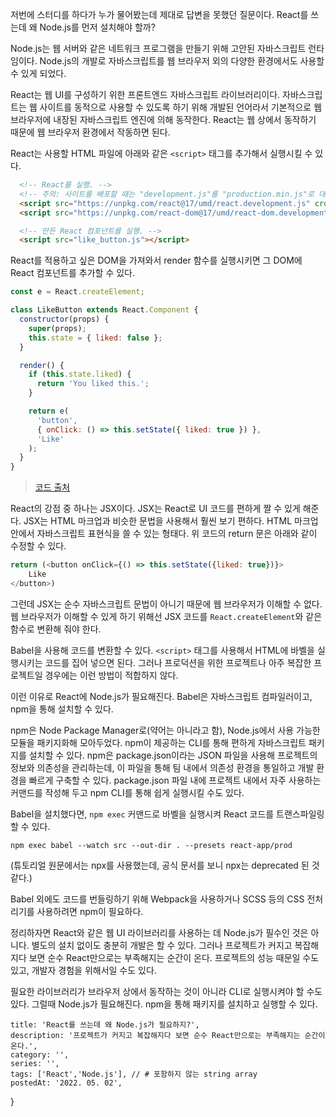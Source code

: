 

저번에 스터디를 하다가 누가 물어봤는데 제대로 답변을 못했던 질문이다. React를 쓰는데 왜 Node.js를 먼저 설치해야 할까?

Node.js는 웹 서버와 같은 네트워크 프로그램을 만들기 위해 고안된 자바스크립트 런타임이다. Node.js의 개발로 자바스크립트를 웹 브라우저 외의 다양한 환경에서도 사용할 수 있게 되었다.

React는 웹 UI를 구성하기 위한 프론트엔드 자바스크립트 라이브러리이다. 자바스크립트는 웹 사이트를 동적으로 사용할 수 있도록 하기 위해 개발된 언어라서 기본적으로 웹 브라우저에 내장된 자바스크립트 엔진에 의해 동작한다. React는 웹 상에서 동작하기 때문에 웹 브라우저 환경에서 작동하면 된다.

React는 사용할 HTML 파일에 아래와 같은 `<script>` 태그를 추가해서 실행시킬 수 있다.
```html
  <!-- React를 실행. -->
  <!-- 주의: 사이트를 배포할 때는 "development.js"를 "production.min.js"로 대체하세요. -->
  <script src="https://unpkg.com/react@17/umd/react.development.js" crossorigin></script>
  <script src="https://unpkg.com/react-dom@17/umd/react-dom.development.js" crossorigin></script>

  <!-- 만든 React 컴포넌트를 실행. -->
  <script src="like_button.js"></script>
```
React를 적용하고 싶은 DOM을 가져와서 render 함수를 실행시키면 그 DOM에 React 컴포넌트를 추가할 수 있다.

```js
const e = React.createElement;

class LikeButton extends React.Component {
  constructor(props) {
    super(props);
    this.state = { liked: false };
  }

  render() {
    if (this.state.liked) {
      return 'You liked this.';
    }

    return e(
      'button',
      { onClick: () => this.setState({ liked: true }) },
      'Like'
    );
  }
}
```
> [코드 출처](https://ko.reactjs.org/docs/add-react-to-a-website.html)

React의 강점 중 하나는 JSX이다. JSX는 React로 UI 코드를 편하게 짤 수 있게 해준다. JSX는 HTML 마크업과 비슷한 문법을 사용해서 훨씬 보기 편하다. HTML 마크업 안에서 자바스크립트 표현식을 쓸 수 있는 형태다. 위 코드의 return 문은 아래와 같이 수정할 수 있다.

```js
return (<button onClick={() => this.setState({liked: true})}>
	Like
</button>)
```

그런데 JSX는 순수 자바스크립트 문법이 아니기 때문에 웹 브라우저가 이해할 수 없다. 웹 브라우저가 이해할 수 있게 하기 위해선 JSX 코드를 `React.createElement`와 같은 함수로 변환해 줘야 한다.

Babel을 사용해 코드를 변환할 수 있다. `<script>` 태그를 사용해서 HTML에 바벨을 실행시키는 코드를 집어 넣으면 된다. 그러나 프로덕션을 위한 프로젝트나 아주 복잡한 프로젝트일 경우에는 이런 방법이 적합하지 않다.

이런 이유로 React에 Node.js가 필요해진다. Babel은 자바스크립트 컴파일러이고, npm을 통해 설치할 수 있다.

npm은 Node Package Manager로(약어는 아니라고 함), Node.js에서 사용 가능한 모듈을 패키지화해 모아두었다. npm이 제공하는 CLI를 통해 편하게 자바스크립트 패키지를 설치할 수 있다. npm은 package.json이라는 JSON 파일을 사용해 프로젝트의 정보와 의존성을 관리하는데, 이 파일을 통해 팀 내에서 의존성 환경을 통일하고 개발 환경을 빠르게 구축할 수 있다. package.json 파일 내에 프로젝트 내에서 자주 사용하는 커맨드를 작성해 두고 npm CLI를 통해 쉽게 실행시킬 수도 있다.

Babel을 설치했다면, `npm exec` 커맨드로 바벨을 실행시켜 React 코드를 트랜스파일링할 수 있다.

```shell
npm exec babel --watch src --out-dir . --presets react-app/prod
```

(튜토리얼 원문에서는 npx를 사용했는데, 공식 문서를 보니 npx는 deprecated 된 것 같다.)

Babel 외에도 코드를 번들링하기 위해 Webpack을 사용하거나 SCSS 등의 CSS 전처리기를 사용하려면 npm이 필요하다.


정리하자면 React와 같은 웹 UI 라이브러리를 사용하는 데 Node.js가 필수인 것은 아니다. 별도의 설치 없이도 충분히 개발은 할 수 있다. 그러나 프로젝트가 커지고 복잡해지다 보면 순수 React만으로는 부족해지는 순간이 온다. 프로젝트의 성능 때문일 수도 있고, 개발자 경험을 위해서일 수도 있다.

필요한 라이브러리가 브라우저 상에서 동작하는 것이 아니라 CLI로 실행시켜야 할 수도 있다. 그럴때 Node.js가 필요해진다. npm을 통해 패키지를 설치하고 실행할 수 있다.



    title: 'React를 쓰는데 왜 Node.js가 필요하지?',
    description: '프로젝트가 커지고 복잡해지다 보면 순수 React만으로는 부족해지는 순간이 온다.',
    category: '',
    series: '',
    tags: ['React','Node.js'], // # 포함하지 않는 string array
    postedAt: '2022. 05. 02',
}